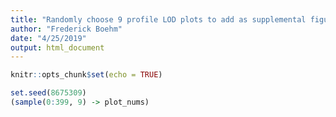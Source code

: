 ```yaml
---
title: "Randomly choose 9 profile LOD plots to add as supplemental figure"
author: "Frederick Boehm"
date: "4/25/2019"
output: html_document
---
```


```r
knitr::opts_chunk$set(echo = TRUE)
```

```r
set.seed(8675309)
(sample(0:399, 9) -> plot_nums)
```

